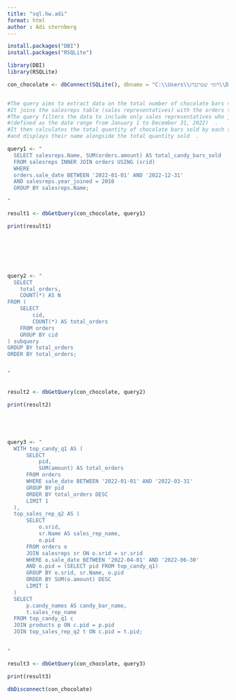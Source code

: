 ---
title: "sql.hw.adi"
format: html
author : Adi sternberg
---

```{r}


install.packages("DBI")
install.packages("RSQLite")

library(DBI)
library(RSQLite)

con_chocolate <- dbConnect(SQLite(), dbname = "C:\\Users\\רומי שטרנברג\\Desktop\\עדי לימודים בן גוריון\\שנה שלישית\\סמסטר א\\מיומנויות במדעי הנתונים\\מטלה SQL\\chocolate.sqlite")


#The query aims to extract data on the total number of chocolate bars sold in 2022 by sales representatives who joined the company in 2010  .
#It joins the salesreps table (sales representatives) with the orders table (orders) using the srid column (sales representative ID)  .
#The query filters the data to include only sales representatives who joined in 2010 and made sales during 2022  
#(defined as the date range from January 1 to December 31, 2022)  . 
#It then calculates the total quantity of chocolate bars sold by each sales representative
#and displays their name alongside the total quantity sold  .

query1 <- "
  SELECT salesreps.Name, SUM(orders.amount) AS total_candy_bars_sold
  FROM salesreps INNER JOIN orders USING (srid)
  WHERE
  orders.sale_date BETWEEN '2022-01-01' AND '2022-12-31'
  AND salesreps.year_joined = 2010
  GROUP BY salesreps.Name;

"

result1 <- dbGetQuery(con_chocolate, query1)

print(result1)







query2 <- "
  SELECT 
    total_orders, 
    COUNT(*) AS N
FROM (
    SELECT 
        cid, 
        COUNT(*) AS total_orders
    FROM orders
    GROUP BY cid
) subquery
GROUP BY total_orders
ORDER BY total_orders;


"


result2 <- dbGetQuery(con_chocolate, query2)

print(result2)





query3 <- "
  WITH top_candy_q1 AS (
      SELECT 
          pid, 
          SUM(amount) AS total_orders
      FROM orders
      WHERE sale_date BETWEEN '2022-01-01' AND '2022-03-31'
      GROUP BY pid
      ORDER BY total_orders DESC
      LIMIT 1
  ),
  top_sales_rep_q2 AS (
      SELECT 
          o.srid,
          sr.Name AS sales_rep_name,
          o.pid
      FROM orders o
      JOIN salesreps sr ON o.srid = sr.srid
      WHERE o.sale_date BETWEEN '2022-04-01' AND '2022-06-30'
      AND o.pid = (SELECT pid FROM top_candy_q1)
      GROUP BY o.srid, sr.Name, o.pid
      ORDER BY SUM(o.amount) DESC
      LIMIT 1
  )
  SELECT 
      p.candy_names AS candy_bar_name,
      t.sales_rep_name
  FROM top_candy_q1 c
  JOIN products p ON c.pid = p.pid
  JOIN top_sales_rep_q2 t ON c.pid = t.pid;
  

"

result3 <- dbGetQuery(con_chocolate, query3)

print(result3)

dbDisconnect(con_chocolate)




```
